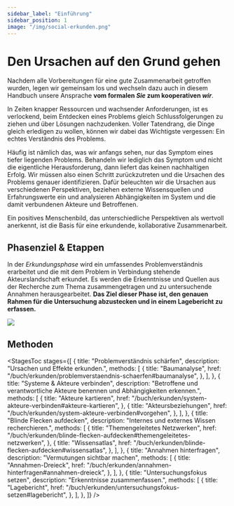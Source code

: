 ```yaml
---
sidebar_label: "Einführung"
sidebar_position: 1
image: "/img/social-erkunden.png"
---
```



# Den Ursachen auf den Grund gehen

Nachdem alle Vorbereitungen für eine gute Zusammenarbeit getroffen wurden, legen wir gemeinsam los und wechseln dazu auch in diesem Handbuch unsere Ansprache **vom formalen _Sie_ zum kooperativen _wir_**.

In Zeiten knapper Ressourcen und wachsender Anforderungen, ist es verlockend, beim Entdecken eines Problems gleich Schlussfolgerungen zu ziehen und über Lösungen nachzudenken. Voller Tatendrang, die Dinge gleich erledigen zu wollen, können wir dabei das Wichtigste vergessen: Ein echtes Verständnis des Problems.

Häufig ist nämlich das, was wir anfangs sehen, nur das Symptom eines tiefer liegenden Problems. Behandeln wir lediglich das Symptom und nicht die eigentliche Herausforderung, dann liefert das keinen nachhaltigen Erfolg. Wir müssen also einen Schritt zurückzutreten und die Ursachen des Problems genauer identifizieren. Dafür beleuchten wir die Ursachen aus verschiedenen Perspektiven, beziehen externe Wissensquellen und Erfahrungswerte ein und analysieren Abhängigkeiten im System und die damit verbundenen Akteure und Betroffenen.

Ein positives Menschenbild, das unterschiedliche Perspektiven als wertvoll anerkennt, ist die Basis für eine erkundende, kollaborative Zusammenarbeit.

## Phasenziel & Etappen

In der _Erkundungsphase_ wird ein umfassendes Problemverständnis erarbeitet und die mit dem Problem in Verbindung stehende Akteurslandschaft erkundet. Es werden die Erkenntnisse und Quellen aus der Recherche zum Thema zusammengetragen und zu untersuchende Annahmen herausgearbeitet. **Das Ziel dieser Phase ist, den genauen Rahmen für die Untersuchung abzustecken und in einem Lagebericht zu erfassen.**

<img
  src="/img/02_illustration.svg"
  className="w-full mx-auto aspect-square"
  aria-hidden
/>

## Methoden

<StagesToc
  stages={[
    {
      title: "Problemverständnis schärfen",
      description: "Ursachen und Effekte erkunden.",
      methods: [
        {
          title: "Baumanalyse",
          href: "/buch/erkunden/problemverstaendnis-schaerfen#baumanalyse",
        },
      ],
    },
    {
      title: "Systeme & Akteure verbinden",
      description:
        "Betroffene und verantwortliche Akteure benennen und Abhängigkeiten erkennen.",
      methods: [
        {
          title: "Akteure kartieren",
          href: "/buch/erkunden/system-akteure-verbinden#akteure-kartieren",
        },
        {
          title: "Akteursbeziehungen",
          href: "/buch/erkunden/system-akteure-verbinden#vorgehen",
        },
      ],
    },
    {
      title: "Blinde Flecken aufdecken",
      description: "Internes und externes Wissen recherchieren.",
      methods: [
        {
          title: "Themengeleitetes Netzwerken",
          href: "/buch/erkunden/blinde-flecken-aufdecken#themengeleitetes-netzwerken",
        },
        {
          title: "Wissensatlas",
          href: "/buch/erkunden/blinde-flecken-aufdecken#wissensatlas",
        },
      ],
    },
    {
      title: "Annahmen hinterfragen",
      description: "Vermutungen sichtbar machen",
      methods: [
        {
          title: "Annahmen-Dreieck",
          href: "/buch/erkunden/annahmen-hinterfragen#annahmen-dreieck",
        },
      ],
    },
    {
      title: "Untersuchungsfokus setzen",
      description: "Erkenntnisse zusammenfassen.",
      methods: [
        {
          title: "Lagebericht",
          href: "/buch/erkunden/untersuchungsfokus-setzen#lagebericht",
        },
      ],
    },
  ]}
/>
